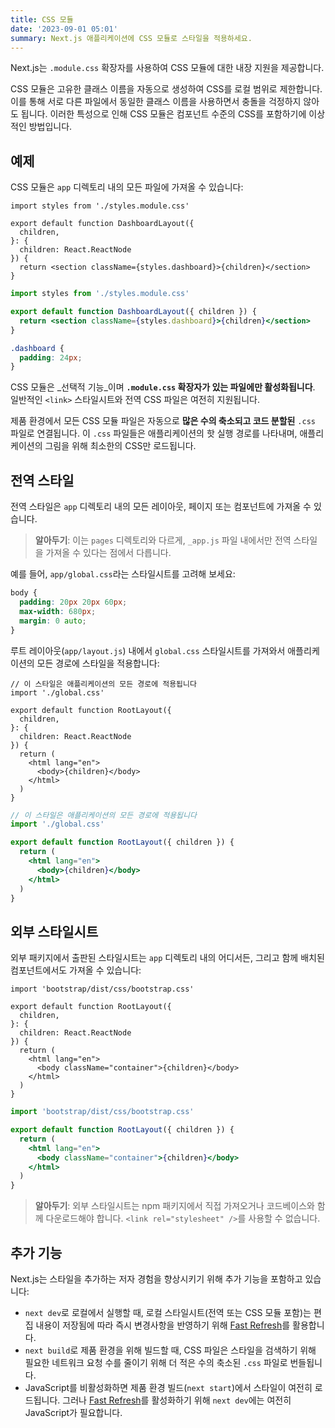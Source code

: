 ```yaml
---
title: CSS 모듈
date: '2023-09-01 05:01'
summary: Next.js 애플리케이션에 CSS 모듈로 스타일을 적용하세요.
---
```


<TOCInline toc={props.toc} asDisclosure />


Next.js는 `.module.css` 확장자를 사용하여 CSS 모듈에 대한 내장 지원을 제공합니다.

CSS 모듈은 고유한 클래스 이름을 자동으로 생성하여 CSS를 로컬 범위로 제한합니다. 이를 통해 서로 다른 파일에서 동일한 클래스 이름을 사용하면서 충돌을 걱정하지 않아도 됩니다. 이러한 특성으로 인해 CSS 모듈은 컴포넌트 수준의 CSS를 포함하기에 이상적인 방법입니다.

## 예제

CSS 모듈은 `app` 디렉토리 내의 모든 파일에 가져올 수 있습니다:

```tsx filename="app/dashboard/layout.tsx" switcher
import styles from './styles.module.css'

export default function DashboardLayout({
  children,
}: {
  children: React.ReactNode
}) {
  return <section className={styles.dashboard}>{children}</section>
}
```

```jsx filename="app/dashboard/layout.js" switcher
import styles from './styles.module.css'

export default function DashboardLayout({ children }) {
  return <section className={styles.dashboard}>{children}</section>
}
```

```css filename="app/dashboard/styles.module.css"
.dashboard {
  padding: 24px;
}
```

CSS 모듈은 _선택적 기능_이며 **`.module.css` 확장자가 있는 파일에만 활성화됩니다**.
일반적인 `<link>` 스타일시트와 전역 CSS 파일은 여전히 지원됩니다.

제품 환경에서 모든 CSS 모듈 파일은 자동으로 **많은 수의 축소되고 코드 분할된** `.css` 파일로 연결됩니다.
이 `.css` 파일들은 애플리케이션의 핫 실행 경로를 나타내며, 애플리케이션의 그림을 위해 최소한의 CSS만 로드됩니다.

## 전역 스타일
전역 스타일은 `app` 디렉토리 내의 모든 레이아웃, 페이지 또는 컴포넌트에 가져올 수 있습니다.

> **알아두기**: 이는 `pages` 디렉토리와 다르게, `_app.js` 파일 내에서만 전역 스타일을 가져올 수 있다는 점에서 다릅니다.

예를 들어, `app/global.css`라는 스타일시트를 고려해 보세요:

```css
body {
  padding: 20px 20px 60px;
  max-width: 680px;
  margin: 0 auto;
}
```

루트 레이아웃(`app/layout.js`) 내에서 `global.css` 스타일시트를 가져와서 애플리케이션의 모든 경로에 스타일을 적용합니다:

```tsx filename="app/layout.tsx" switcher
// 이 스타일은 애플리케이션의 모든 경로에 적용됩니다
import './global.css'

export default function RootLayout({
  children,
}: {
  children: React.ReactNode
}) {
  return (
    <html lang="en">
      <body>{children}</body>
    </html>
  )
}
```

```jsx filename="app/layout.js" switcher
// 이 스타일은 애플리케이션의 모든 경로에 적용됩니다
import './global.css'

export default function RootLayout({ children }) {
  return (
    <html lang="en">
      <body>{children}</body>
    </html>
  )
}
```

## 외부 스타일시트

외부 패키지에서 출판된 스타일시트는 `app` 디렉토리 내의 어디서든, 그리고 함께 배치된 컴포넌트에서도 가져올 수 있습니다:

```tsx filename="app/layout.tsx" switcher
import 'bootstrap/dist/css/bootstrap.css'

export default function RootLayout({
  children,
}: {
  children: React.ReactNode
}) {
  return (
    <html lang="en">
      <body className="container">{children}</body>
    </html>
  )
}
```

```jsx filename="app/layout.js" switcher
import 'bootstrap/dist/css/bootstrap.css'

export default function RootLayout({ children }) {
  return (
    <html lang="en">
      <body className="container">{children}</body>
    </html>
  )
}
```

> **알아두기**: 외부 스타일시트는 npm 패키지에서 직접 가져오거나 코드베이스와 함께 다운로드해야 합니다. `<link rel="stylesheet" />`를 사용할 수 없습니다.

## 추가 기능

Next.js는 스타일을 추가하는 저자 경험을 향상시키기 위해 추가 기능을 포함하고 있습니다:

- `next dev`로 로컬에서 실행할 때, 로컬 스타일시트(전역 또는 CSS 모듈 포함)는 편집 내용이 저장됨에 따라 즉시 변경사항을 반영하기 위해 [Fast Refresh](/docs/architecture/fast-refresh)를 활용합니다.
- `next build`로 제품 환경을 위해 빌드할 때, CSS 파일은 스타일을 검색하기 위해 필요한 네트워크 요청 수를 줄이기 위해 더 적은 수의 축소된 `.css` 파일로 번들됩니다.
- JavaScript를 비활성화하면 제품 환경 빌드(`next start`)에서 스타일이 여전히 로드됩니다. 그러나 [Fast Refresh](/docs/architecture/fast-refresh)를 활성화하기 위해 `next dev`에는 여전히 JavaScript가 필요합니다.
